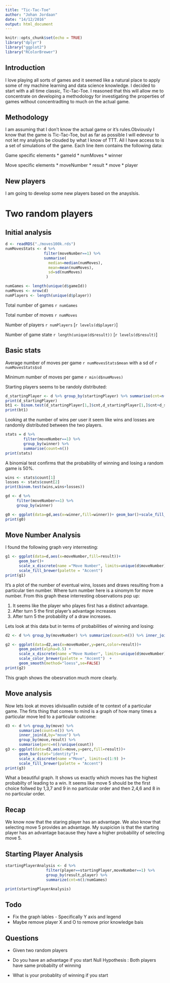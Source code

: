 ```yaml
---
title: "Tic-Tac-Toe"
author: "Johan Jordaan"
date: "14/12/2016"
output: html_document
---
```


```r
knitr::opts_chunk$set(echo = TRUE)
library("dplyr")
library("ggplot2")
library("RColorBrewer")
```

## Introduction
I love playing all sorts of games and it seemed like a natural place to apply some of my machine learning and data science knowledge. I decided to start with a all time classic, Tic-Tac-Toe. I reasoned that this will allow me to concentrate on developing a methodology for investigating the properties of games without concentradting to much on the actual game.  

## Methodology
I am assuming that I don't know the actual game or it's rules.Obviously I know that the game is Tic-Tac-Toe, but as far as possible I will edevour to not let my analysis be clouded by what I know of TTT. All I have access to is a set of simulations of the game. Each line item contains the following data:

Game specific elements
* gameId
* numMoves
* winner

Move specific elements
* moveNumber
* result
* move
* player

## New players
I am going to develop some new players based on the anayslsis.

# Two random players

## Initial analysis
```r
d <- readRDS("./moves100k.rds")
numMovesStats <- d %>% 
                 filter(moveNumber==1) %>% 
                 summarise(
                   median=median(numMoves),
                   mean=mean(numMoves),
                   sd=sd(numMoves)
                  ) 

numGames <- length(unique(d$gameId))
numMoves <- nrow(d)
numPlayers <- length(unique(d$player))
```

Total number of games ```r numGames```

Total number of moves ```r numMoves```

Number of players ```r numPlayers``` [```r levels(d$player)```]

Number of game state ```r length(unique(d$result))``` [```r levels(d$result)```]

## Basic stats

Average number of moves per game ```r numMovesStats$mean``` with a sd of ```r numMovesStats$sd```

Minimum number of moves per game ```r min(d$numMoves)```

Starting players seems to be randoly distributed:
```r
d_startingPlayer <- d %>% group_by(startingPlayer) %>% summarise(cnt=n())
print(d_startingPlayer)
bt1 <- binom.test(d_startingPlayer[1,]$cnt,d_startingPlayer[1,]$cnt+d_startingPlayer[2,]$cnt)
print(bt1)
```

Looking at the number of wins per user it seem like wins and losses are randomly distributed between the two players.
```r
stats = d %>% 
        filter(moveNumber==1) %>% 
        group_by(winner) %>% 
        summarise(count=n())
print(stats)
```


A binomial test confirms that the probability of winning and losing a random game is 50%.
```r
wins <- stats$count[1]
losses <- stats$count[2]
print(binom.test(wins,wins+losses))

gd <- d %>% 
     filter(moveNumber==1) %>% 
     group_by(winner) 

g0 <- ggplot(data=gd,aes(x=winner,fill=winner))+ geom_bar()+scale_fill_brewer(palette = "Accent")
print(g0)
```

## Move Number Analysis
I found the following graph very interresting:
```r
g1 <- ggplot(data=d,aes(x=moveNumber,fill=result))+
      geom_bar()+
      scale_x_discrete(name ="Move Number", limits=unique(d$moveNumber) )+
      scale_fill_brewer(palette = "Accent") 
print(g1)
```

It's a plot of the number of eventual wins, losses and draws resulting from a particular tien number. Where turn number here is a sinomym for move number. From this graph these interresting observations pop up:

1. It seems like the player who playes first has a distinct advantage.  
2. After turn 5 the first player's advantage increases 
3. After turn 5 the probability of a draw increases.

Lets look at this data but in terms of probabilities of winning and losing:

```r
d2 <- d %>% group_by(moveNumber) %>% summarize(count=n()) %>% inner_join(d,by="moveNumber") %>% group_by(moveNumber,result) %>% summarise(perc=n()/unique(count))

g2 <- ggplot(data=d2,aes(x=moveNumber,y=perc,color=result))+
      geom_point(alpha=0.5) +
      scale_x_discrete(name ="Move Number", limits=unique(d$moveNumber) )+
      scale_color_brewer(palette = "Accent")  +
      geom_smooth(method="loess",se=FALSE)
print(g2)
```

This graph shows the obesrvation much more clearly.

## Move analysis
Now lets look at moves idivisuallin outside of te context of a particular game. The firts thing that comes to mind is a graph of how many times a particular move led to a particular outcome:

```r
d3 <- d %>% group_by(move) %>% 
      summarize(count=n()) %>% 
      inner_join(d,by="move") %>% 
      group_by(move,result) %>% 
      summarise(perc=n()/unique(count))
g3 <- ggplot(data=d3,aes(x=move,y=perc,fill=result))+
      geom_bar(stat="identity")+
      scale_x_discrete(name ="Move", limits=c(1:9) )+
      scale_fill_brewer(palette = "Accent") 
print(g3)
```

What a beautiful graph. It shows us exactly which moves has the highest probabilty of leading to a win. It seems like move 5 should be the first choice follwed by 1,3,7 and 9 in no particular order and then 2,4,6 and 8 in no particular order.

## Recap
We know now that the staring player has an advantage. We also know that selecting move 5 provides an advantage. My suspicion is that the starting player has an advantage bacause they have a higher probability of selecting move 5.

## Starting Player Analysis
```r
startingPlayerAnalysis <- d %>% 
                  filter(player==startingPlayer,moveNumber==1) %>%
                  group_by(result,player) %>% 
                  summarize(cnt=n()/numGames)

print(startingPlayerAnalysis)

```






## Todo
* Fix the graph lables - Specifically Y axis and legend 
* Maybe remove player X and O to remove prior knowledge bais

## Questions

* Given two random players
* Do you have an advantage if you start
  Null Hypothesis : Both players have same probabilty of winning

* What is your probablity of winning if you start 




